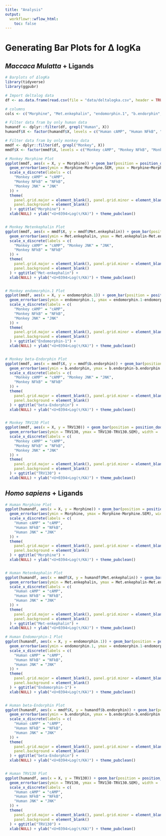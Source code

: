 ```yaml
---
title: "Analysis"
output:
  workflowr::wflow_html:
    toc: false
---
```

# Generating Bar Plots for &#x394; logKa


## _Maccaca Mulatta_ + Ligands

```r
# Barplots of ΔlogKa
library(tidyverse)
library(ggpubr)

# Import deltalog data
df <- as.data.frame(read.csv(file = "data/deltalogka.csv", header = TRUE, sep = ","))

# columns
cols <- c("Morphine", "Met.enkephalin", "endomorphin.1", "b.endorphin", "TRV130")

# Filter data fram by only human data
humandf <- dplyr::filter(df, grepl("Human", X))
humandf$X <- factor(humandf$X, levels = c("Human cAMP", "Human NFkB", "Human JNK"))

# Filter data fram by only monkey data
mmdf <- dplyr::filter(df, grepl("Monkey", X))
mmdf$X <- factor(mmdf$X, levels = c("Monkey cAMP", "Monkey NFkB", "Monkey JNK"))

# Monkey Morphine Plot
ggplot(mmdf, aes(x = X, y = Morphine)) + geom_bar(position = position_dodge(.01), width = 0.6, stat = "identity", fill = "#0000ff") +
  geom_errorbar(aes(ymin = Morphine-Morphine.SEM, ymax = Morphine+Morphine.SEM), width = .2, color = "#0000ff", size = 1, position = position_dodge(.05)) +
  scale_x_discrete(labels = c(
    "Monkey cAMP" = "cAMP",
    "Monkey NFkB" = "NFkB",
    "Monkey JNK" = "JNK"
  )) +
  theme(
    panel.grid.major = element_blank(), panel.grid.minor = element_blank(),
    panel.background = element_blank()
  ) + ggtitle("Morphine") +
  xlab(NULL) + ylab("<U+0394>Log(τ/KA)") + theme_pubclean()


# Monkey Metenkephalin Plot
ggplot(mmdf, aes(x = mmdf$X, y = mmdf$Met.enkephalin)) + geom_bar(position = position_dodge(.01), width = 0.6, stat = "identity", fill = "#00b0f0") +
  geom_errorbar(aes(ymin = Met.enkephalin, ymax = Met.enkephalin-Met.enkephalin.SEM), width = .2, color = "#00b0f0", size = 1, position = position_dodge(.4)) +
  scale_x_discrete(labels = c(
    "Monkey cAMP" = "cAMP", "Monkey JNK" = "JNK",
    "Monkey NFkB" = "NFkB"
  )) +
  theme(
    panel.grid.major = element_blank(), panel.grid.minor = element_blank(),
    panel.background = element_blank()
  ) + ggtitle("Met-enkephalin") +
  xlab(NULL) + ylab("<U+0394>Log(τ/KA)") + theme_pubclean()


# Monkey endomorphin.1 Plot
ggplot(mmdf, aes(x = X, y = endomorphin.1)) + geom_bar(position = position_dodge(.01), width = 0.6, stat = "identity", fill = "#ed7d27") +
  geom_errorbar(aes(ymin = endomorphin.1, ymax = endomorphin.1-endomorphin.1.SEM), width = .2, color = "#ed7d27", size = 1, position = position_dodge(.05)) +
  scale_x_discrete(labels = c(
    "Monkey cAMP" = "cAMP",
    "Monkey NFkB" = "NFkB",
    "Monkey JNK" = "JNK"
  )) +
  theme(
    panel.grid.major = element_blank(), panel.grid.minor = element_blank(),
    panel.background = element_blank()
  ) + ggtitle("Endomorphin-1") +
  xlab(NULL) + ylab("<U+0394>Log(τ/KA)") + theme_pubclean()


# Monkey beta-Endorphin Plot
ggplot(mmdf, aes(x = mmdf$X, y = mmdf$b.endorphin)) + geom_bar(position = position_dodge(.01), width = 0.6, stat = "identity", fill = "#9966ff") +
  geom_errorbar(aes(ymin = b.endorphin, ymax = b.endorphin-b.endorphin.SEM), width = .2, color = "#9966ff", size = 1, position = position_dodge(.4)) +
  scale_x_discrete(labels = c(
    "Monkey cAMP" = "cAMP", "Monkey JNK" = "JNK",
    "Monkey NFkB" = "NFkB"
  )) +
  theme(
    panel.grid.major = element_blank(), panel.grid.minor = element_blank(),
    panel.background = element_blank()
  ) + ggtitle("beta-Endorphin") +
  xlab(NULL) + ylab("<U+0394>Log(τ/KA)") + theme_pubclean()


# Monkey TRV130 Plot
ggplot(mmdf, aes(x = X, y = TRV130)) + geom_bar(position = position_dodge(.01), width = 0.6, stat = "identity", fill = "#00b050") +
  geom_errorbar(aes(ymin = TRV130, ymax = TRV130-TRV130.SEM), width = .2, color = "#00b050", size = 1, position = position_dodge(.05)) +
  scale_x_discrete(labels = c(
    "Monkey cAMP" = "cAMP",
    "Monkey NFkB" = "NFkB",
    "Monkey JNK" = "JNK"
  )) +
  theme(
    panel.grid.major = element_blank(), panel.grid.minor = element_blank(),
    panel.background = element_blank()
  ) + ggtitle("TRV130") +
  xlab(NULL) + ylab("<U+0394>Log(τ/KA)") + theme_pubclean()


```

## _Homo sapiens_ + Ligands

```r

# Human Morphine Plot
ggplot(humandf, aes(x = X, y = Morphine)) + geom_bar(position = position_dodge(.01), width = 0.6, stat = "identity", fill = "#0000ff") +
  geom_errorbar(aes(ymin = Morphine, ymax = Morphine-Morphine.SEM), width = .2, color = "#0000ff", size = 1, position = position_dodge(.05)) +
  scale_x_discrete(labels = c(
    "Human cAMP" = "cAMP",
    "Human NFkB" = "NFkB",
    "Human JNK" = "JNK"
  )) +
  theme(
    panel.grid.major = element_blank(), panel.grid.minor = element_blank(),
    panel.background = element_blank()
  ) + ggtitle("Morphine") +
  xlab(NULL) + ylab("<U+0394>Log(τ/KA)") + theme_pubclean()


# Human Metenkephalin Plot
ggplot(humandf, aes(x = mmdf$X, y = humandf$Met.enkephalin)) + geom_bar(position = position_dodge(.01), width = 0.6, stat = "identity", fill = "#00b0f0") +
  geom_errorbar(aes(ymin = Met.enkephalin, ymax = Met.enkephalin-Met.enkephalin.SEM), width = .2, color = "#00b0f0", size = 1, position = position_dodge(.4)) +
  scale_x_discrete(labels = c(
    "Human cAMP" = "cAMP",
    "Human NFkB" = "NFkB",
    "Human JNK" = "JNK"
  )) +
  theme(
    panel.grid.major = element_blank(), panel.grid.minor = element_blank(),
    panel.background = element_blank()
  ) + ggtitle("Met-enkephalin") +
  xlab(NULL) + ylab("<U+0394>Log(τ/KA)") + theme_pubclean()

# Human Endomorphin-1 Plot
ggplot(humandf, aes(x = X, y = endomorphin.1)) + geom_bar(position = position_dodge(.01), width = 0.6, stat = "identity", fill = "#ed7d27") +
  geom_errorbar(aes(ymin = endomorphin.1, ymax = endomorphin.1-endomorphin.1.SEM), width = .2, color = "#ed7d27", size = 1, position = position_dodge(.05)) +
  scale_x_discrete(labels = c(
    "Human cAMP" = "cAMP",
    "Human NFkB" = "NFkB",
    "Human JNK" = "JNK"
  )) +
  theme(
    panel.grid.major = element_blank(), panel.grid.minor = element_blank(),
    panel.background = element_blank()
  ) + ggtitle("Endomorphin-1") +
  xlab(NULL) + ylab("<U+0394>Log(τ/KA)") + theme_pubclean()


# Human beta-Endorphin Plot
ggplot(humandf, aes(x = mmdf$X, y = humandf$b.endorphin)) + geom_bar(position = position_dodge(.01), width = 0.6, stat = "identity", fill = "#9966ff") +
  geom_errorbar(aes(ymin = b.endorphin, ymax = b.endorphin-b.endorphin.SEM), width = .2, color = "#9966ff", size = 1, position = position_dodge(.4)) +
  scale_x_discrete(labels = c(
    "Human cAMP" = "cAMP",
    "Human NFkB" = "NFkB",
    "Human JNK" = "JNK"
  )) +
  theme(
    panel.grid.major = element_blank(), panel.grid.minor = element_blank(),
    panel.background = element_blank()
  ) + ggtitle("beta-Endorphin") +
  xlab(NULL) + ylab("<U+0394>Log(τ/KA)") + theme_pubclean()


# Human TRV130 Plot
ggplot(humandf, aes(x = X, y = TRV130)) + geom_bar(position = position_dodge(.01), width = 0.6, stat = "identity", fill = "#00b050") +
  geom_errorbar(aes(ymin = TRV130, ymax = TRV130-TRV130.SEM), width = .2, color = "#00b050", size = 1, position = position_dodge(.05)) +
  scale_x_discrete(labels = c(
    "Human cAMP" = "cAMP",
    "Human NFkB" = "NFkB",
    "Human JNK" = "JNK"
  )) +
  theme(
    panel.grid.major = element_blank(), panel.grid.minor = element_blank(),
    panel.background = element_blank()
  ) + ggtitle("TRV130") +
  xlab(NULL) + ylab("<U+0394>Log(τ/KA)") + theme_pubclean()

```